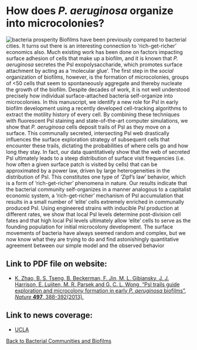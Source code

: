 # How does _P. aeruginosa_ organize into microcolonies?

![bacteria prosperity](/Zhao-2013-UCLA_Newsroom.jpg)
Biofilms have been previously compared to bacterial cities. It turns out there
is an interesting connection to ‘rich-get-richer’ economics also. Much existing
work has been done on factors impacting surface adhesion of cells that make up a
biofilm, and it is known that _P. aeruginosa_ secretes the Psl
exopolysaccharide, which promotes surface attachment by acting as a ‘molecular
glue’. The first step in the _social_ organization of biofilms, however, is the
formation of microcolonies, groups of &lt;50 cells that seem to spontaneously
aggregate and thereby nucleate the growth of the biofilm. Despite decades of
work, it is not well understood precisely how individual surface-attached
bacteria self-organize into microcolonies. In this manuscript, we identify a new
role for Psl in early biofilm development using a recently developed
cell-tracking algorithms to extract the motility history of every cell. By
combining these techniques with fluorescent Psl staining and state-of-the-art
computer simulations, we show that _P. aeruginosa_ cells deposit trails of Psl
as they move on a surface. This communally secreted, intersecting Psl web
drastically influences the surface exploration strategy of subsequent cells that
encounter these trails, dictating the probabilities of where cells go and how
long they stay. In fact, our data quantitatively show that the web of secreted
Psl ultimately leads to a steep distribution of surface visit frequencies (i.e.
how often a given surface patch is visited by cells) that can be approximated by
a power law, driven by large heterogeneities in the distribution of Psl. This
constitutes one type of ‘Zipf’s law’ behavior, which is a form of
‘rich-get-richer’ phenomena in nature. Our results indicate that the bacterial
community self-organizes in a manner analogous to a capitalist economic system,
a ‘rich-get-richer’ mechanism of Psl accumulation that results in a small number
of ‘elite’ cells extremely enriched in communally produced Psl. Using engineered
strains with inducible Psl production at different rates, we show that local Psl
levels determine post-division cell fates and that high local Psl levels
ultimately allow ‘elite’ cells to serve as the founding population for initial
microcolony development. The surface movements of bacteria have always seemed
random and complex, but we now know what they are trying to do and find
astonishingly quantitative agreement between our simple model and the observed
behavior


## Link to PDF file on website:
- [K. Zhao, B. S. Tseng, B. Beckerman, F. Jin, M. L. Gibiansky, J. J. Harrison, E. Luijten, M. R. Parsek and G. C. L. Wong, “Psl trails guide exploration and microcolony formation in early _P. aeruginosa_ biofilms”, _Nature_ **497**, 388-392(2013).](/pdf/10.1038~nature12155.pdf)

## Link to news coverage:
- [UCLA](https://newsroom.ucla.edu/releases/study-shows-lucky-bacteria-strike-245840)

[Back to Bacterial Communities and Biofilms](/research/bacterial-communities-and-biofilms)